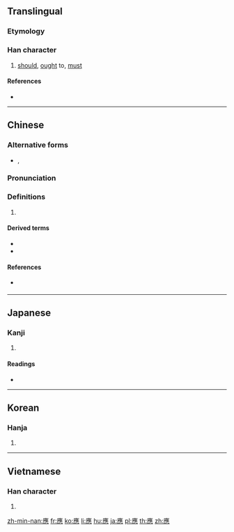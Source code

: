 {{also|应|応}}
==Translingual==
{{Han simplified forms|應|応|应}}

===Etymology===
{{Han compound|䧹|心|c1=p|c2=s|t2=heart|ls=psc}}

===Han character===
{{Han char|rn=61|rad=心|as=13|sn=16|four=00231|canj=IOGP,IGP|ids=⿸䧹心}}

# [[should]], [[ought]] to, [[must]]

====References====
* {{Han ref|kx=0405.210|dkj=11330|dj=0746.020|hdz=42359.030|uh=61C9|ud=25033|bh=C0B3|bd=49331}}

----

==Chinese==
{{zh-forms|s=应}}

===Alternative forms===
* {{zh-l|応}}, {{zh-l|譍}}

===Pronunciation===
{{zh-pron
|m=yìng
|c=jing1,jing3
|h=pfs=en/yin
|mn=ìn/ing/ìng
|mn_note=ìn - vernacular, ing, ìng - literary
|mc=y
|oc=y
|ma=
|cat=v
}}

===Definitions===
{{zh-hanzi}}

# {{rfdef|lang=zh}}

====Derived terms====
* {{zh-l|答應}}
* {{zh-l|應該}}

====References====
* {{qualifier|Min Nan}} {{thcwd|12172}}

----

==Japanese==

===Kanji===
{{ja-kanji|grade=|rs=心13|style=ky|shin=応}}

# {{defn|lang=ja|sort=心13}}

====Readings====
* {{ja-readings|on=[[よう]] (yō), [[おう]] (ō)|kun=[[あたる]] (ataru)}}

----

==Korean==

===Hanja===
{{ko-hanja|hangeul=응|eumhun=|rv=eung|mr=ŭng|y=ung}}

# {{defn|lang=ko|sort=心13}}

----

==Vietnamese==

===Han character===
{{vi-hantu|[[ứng]], [[ưng]], [[ừng]]|rs=心13}}

# {{defn|lang=vi|sort=心13}}

[[zh-min-nan:應]]
[[fr:應]]
[[ko:應]]
[[li:應]]
[[hu:應]]
[[ja:應]]
[[pl:應]]
[[th:應]]
[[zh:應]]